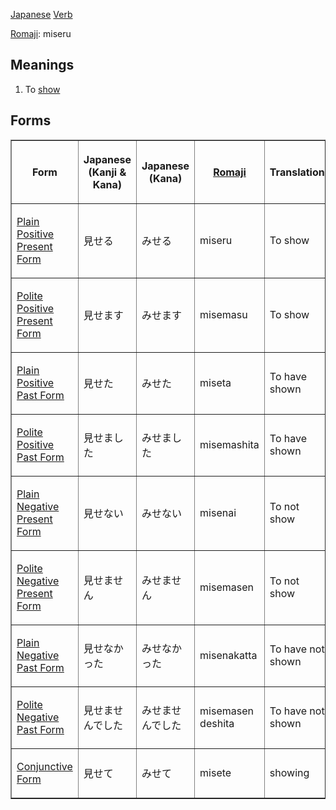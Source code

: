 [[Japanese]] [[Verb]]

[[Romaji]]: miseru

== Meanings ==
# To [[show]]

== Forms ==

<TABLE border>

<TR>
<TH>Form</TH>
<TH>Japanese<BR>(Kanji & Kana)</TH>
<TH>Japanese<BR>(Kana)</TH>
<TH>[[Romaji]]</TH>
<TH>Translation</TH>
</TR>

<TR>
<TD>[[Japanese Plain Positive Present Form|Plain Positive Present Form]]</TD>
<TD>&#35211;&#12379;&#12427;</TD>
<TD>&#12415;&#12379;&#12427;</TD>
<TD>miseru</TD>
<TD>To show</TD>
</TR>

<TR>
<TD>[[Japanese Polite Positive Present Form|Polite Positive Present Form]]</TD>
<TD>&#35211;&#12379;&#12414;&#12377;</TD>
<TD>&#12415;&#12379;&#12414;&#12377;</TD>
<TD>misemasu</TD>
<TD>To show</TD>
</TR>

<TR>
<TD>[[Japanese Plain Positive Past Form|Plain Positive Past Form]]</TD>
<TD>&#35211;&#12379;&#12383;</TD>
<TD>&#12415;&#12379;&#12383;</TD>
<TD>miseta</TD>
<TD>To have shown</TD>
</TR>

<TR>
<TD>[[Japanese Polite Positive Past Form|Polite Positive Past Form]]</TD>
<TD>&#35211;&#12379;&#12414;&#12375;&#12383;</TD>
<TD>&#12415;&#12379;&#12414;&#12375;&#12383;</TD>
<TD>misemashita</TD>
<TD>To have shown</TD>
</TR>

<TR>
<TD>[[Japanese Plain Negative Present Form|Plain Negative Present Form]]</TD>
<TD>&#35211;&#12379;&#12394;&#12356;</TD>
<TD>&#12415;&#12379;&#12394;&#12356;</TD>
<TD>misenai</TD>
<TD>To not show</TD>
</TR>

<TR>
<TD>[[Japanese Polite Negative Present Form|Polite Negative Present Form]]</TD>
<TD>&#35211;&#12379;&#12414;&#12379;&#12435;</TD>
<TD>&#12415;&#12379;&#12414;&#12379;&#12435;</TD>
<TD>misemasen</TD>
<TD>To not show</TD>
</TR>

<TR>
<TD>[[Japanese Plain Negative Past Form|Plain Negative Past Form]]</TD>
<TD>&#35211;&#12379;&#12394;&#12363;&#12387;&#12383;</TD>
<TD>&#12415;&#12379;&#12394;&#12363;&#12387;&#12383;</TD>
<TD>misenakatta</TD>
<TD>To have not shown</TD>
</TR>

<TR>
<TD>[[Japanese Polite Negative Past Form|Polite Negative Past Form]]</TD>
<TD>&#35211;&#12379;&#12414;&#12379;&#12435;&#12391;&#12375;&#12383;</TD>
<TD>&#12415;&#12379;&#12414;&#12379;&#12435;&#12391;&#12375;&#12383;</TD>
<TD>misemasen deshita</TD>
<TD>To have not shown</TD>
</TR>

<TR>
<TD>[[Japanese Conjunctive Form|Conjunctive Form]]</TD>
<TD>&#35211;&#12379;&#12390;</TD>
<TD>&#12415;&#12379;&#12390;</TD>
<TD>misete</TD>
<TD>showing</TD>
</TR>

</TABLE>